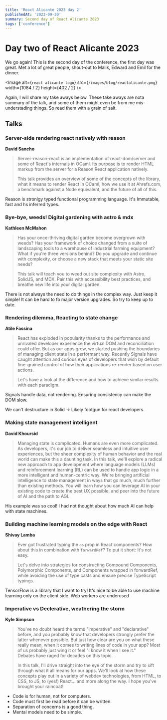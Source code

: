 ```yaml
---
title: 'React Alicante 2023 day 2'
publishedAt: '2023-09-30'
summary: Second day of React Alicante 2023
tags: ['conference']
---
```


# Day two of React Alicante 2023

We go again!
This is the second day of the conference, the first day was great. Met a lot of great people, shout-out to Malik, Edward and Emil for the dinner.

<Image
	alt={`react alicante logo`}
	src={`/images/blog/reactalicante.png`}
	width={1084 / 2}
	height={402 / 2}
/>

Again, I will share my take aways below. These take aways are nota summary of the talk, and some of them might even be from me mis-understading things.
So read them with a grain of salt.

## Talks

### Server-side rendering react natively with reason

**David Sancho**

> Server-reason-react is an implementation of react-dom/server and some of React's internals in OCaml. Its purpose is to render HTML markup from the server for a Reason React application natively.
>
> This talk provides an overview of some of the concepts of the library, what it means to render React in OCaml, how we use it at Ahrefs.com, a benchmark against a Node equivalent, and the future of all of this.

Reason is stronlgy typed functional programming language.
It's Immutable, fast and hs inferred types.

### Bye-bye, weeds! Digital gardening with astro & mdx

**Kathleen McMahon**

> Has your once-thriving digital garden become overgrown with weeds? Has your framework of choice changed from a suite of landscaping tools to a warehouse of industrial farming equipment? What if you're three versions behind? Do you upgrade and continue with complexity, or choose a new stack that meets your static site needs?
>
> This talk will teach you to weed out site complexity with Astro, SolidJS, and MDX. Pair this with accessibility best practices, and breathe new life into your digital garden.

There is not always the need to do things in the complex way. Just keep it simple!
It can be hard to fo major version upgrades. So try to keep up to date.

### Rendering dilemma, Reacting to state change

**Atile Fassina**

> React has exploded in popularity thanks to the performance and unrivaled developer experience the virtual DOM and reconciliation could offer. But as our apps grew, we started pushing the boundaries of managing client state in a performant way. Recently Signals have caught attention and curious eyes of developers that wish by default fine-grained control of how their applications re-render based on user actions.
>
> Let's have a look at the difference and how to achieve similar results with each paradigm.

Signals handle data, not rendering.
Ensuring consistency can make the DOM slow.

We can't destructure in Solid -> Likely footgun for react developers.

### Making state management intelligent

**David Khoursid**

> Managing state is complicated. Humans are even more complicated. As developers, it's our job to deliver seamless and intuitive user experiences, but the sheer complexity of human behavior and the real world can make this a daunting task. In this talk, we'll explore a radical new approach to app development where language models (LLMs) and reinforcement learning (RL) can be used to handle app logic in a more intelligent and human-centric way. We're bringing artificial intelligence to state management in ways that go much, much further than existing methods.
> You will learn how you can leverage AI in your existing code to create the best UX possible, and peer into the future of AI and the path to AGI.

His example was so cool! I had not thought about how much AI can help with state machines.

### Building machine learning models on the edge with React

**Shivay Lamba**

> Ever got frustrated typing the `as` prop in React components? How about this in combination with `forwardRef`? To put it short: It's not easy.
>
> Let's delve into strategies for constructing Compound Components, Polymorphic Components, and Components wrapped in forwardRef, while avoiding the use of type casts and ensure precise TypeScript typings.

TensorFlow is a library that I want to try!
It's nice to be able to use machine learning only on the client side.
Web workers are underused

### Imperative vs Declerative, weathering the storm

**Kyle Simpson**

> You've no doubt heard the terms "imperative" and "declarative" before, and you probably know that developers strongly prefer the latter whenever possible. But just how clear are you on what these really mean, when it comes to writing lines of code in your app? Most of us probably just wing it or feel "I know it when I see it."  
> Debates have raged for decades on this topic.
>
> In this talk, I'll drive straight into the eye of the storm and try to sift through what it all means for our apps. We'll look at how these concepts play out in a variety of webdev technologies, from HTML, to CSS, to JS, to (yes!) React... and more along the way. I hope you've brought your raincoat!

-   Code is for human, not for computers.
-   Code must first be read before it can be written.
-   Separation of concerns is a good thing.
-   Mental models need to be simple.
